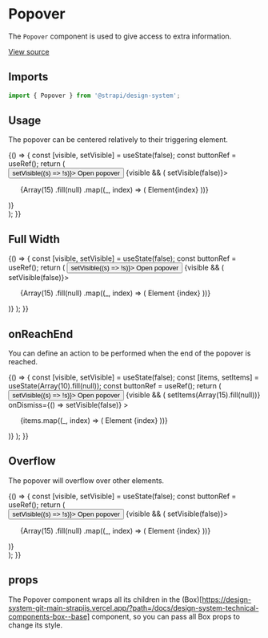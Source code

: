 

<Meta title="Design System/Components/Popover" component={Popover} />

# Popover

The `Popover` component is used to give access to extra information.

[View source](https://github.com/strapi/design-system/tree/main/packages/strapi-design-system/src/Popover)

## Imports

```js
import { Popover } from '@strapi/design-system';
```

## Usage

The popover can be centered relatively to their triggering element.

<Canvas>
  <Story name="centered">
    {() => {
      const [visible, setVisible] = useState(false);
      const buttonRef = useRef();
      return (
        <div style={{ marginLeft: '200px' }}>
          <button ref={buttonRef} onClick={() => setVisible((s) => !s)}>
            <Typography>Open popover</Typography>
          </button>
          {visible && (
            <Popover centered source={buttonRef} spacing={16} onDismiss={() => setVisible(false)}>
              <ul style={{ width: '200px' }}>
                {Array(15)
                  .fill(null)
                  .map((_, index) => (
                    <Box color="neutral800" key={index} padding={3} as="li">
                      Element{index}
                    </Box>
                  ))}
              </ul>
            </Popover>
          )}
        </div>
      );
    }}
  </Story>
</Canvas>

## Full Width

<Canvas>
  <Story name="full width">
    {() => {
      const [visible, setVisible] = useState(false);
      const buttonRef = useRef();
      return (
        <Box padding={10}>
          <button ref={buttonRef} onClick={() => setVisible((s) => !s)}>
            <Typography>Open popover</Typography>
          </button>
          {visible && (
            <Popover source={buttonRef} fullWidth spacing={16} onDismiss={() => setVisible(false)}>
              <ul style={{ width: '200px' }}>
                {Array(15)
                  .fill(null)
                  .map((_, index) => (
                    <Box color="neutral800" key={index} padding={3} as="li">
                      Element {index}
                    </Box>
                  ))}
              </ul>
            </Popover>
          )}
        </Box>
      );
    }}
  </Story>
</Canvas>

## onReachEnd

You can define an action to be performed when the end of the popover is reached.

<Canvas>
  <Story name="onReachEnd">
    {() => {
      const [visible, setVisible] = useState(false);
      const [items, setItems] = useState(Array(10).fill(null));
      const buttonRef = useRef();
      return (
        <Box padding={10}>
          <button id="popover1" ref={buttonRef} onClick={() => setVisible((s) => !s)}>
            <Typography>Open popover</Typography>
          </button>
          {visible && (
            <Popover
              source={buttonRef}
              spacing={16}
              id="on-reach-end"
              intersectionId="test-123"
              onReachEnd={() => setItems(Array(15).fill(null))}
              onDismiss={() => setVisible(false)}
            >
              <ul style={{ width: '200px' }} id="list" tabIndex={-1}>
                {items.map((_, index) => (
                  <Box color="neutral800" key={index} padding={3} as="li" id={`item-${index}`}>
                    Element {index}
                  </Box>
                ))}
              </ul>
            </Popover>
          )}
        </Box>
      );
    }}
  </Story>
</Canvas>

## Overflow

The popover will overflow over other elements.

<Canvas>
  <Story name="overflow-right">
    {() => {
      const [visible, setVisible] = useState(false);
      const buttonRef = useRef();
      return (
        <div style={{ height: '20vh' }}>
          <div style={{ position: 'absolute', bottom: 40, right: 20 }}>
            <div>
              <button ref={buttonRef} onClick={() => setVisible((s) => !s)}>
                <Typography>Open popover</Typography>
              </button>
              {visible && (
                <Popover centered source={buttonRef} spacing={16} onDismiss={() => setVisible(false)}>
                  <ul style={{ width: '200px' }}>
                    {Array(15)
                      .fill(null)
                      .map((_, index) => (
                        <Box color="neutral800" key={index} padding={3} as="li">
                          Element {index}
                        </Box>
                      ))}
                  </ul>
                </Popover>
              )}
            </div>
          </div>
        </div>
      );
    }}
  </Story>
</Canvas>

## props

The Popover component wraps all its children in the
(Box)[https://design-system-git-main-strapijs.vercel.app/?path=/docs/design-system-technical-components-box--base]
component, so you can pass all Box props to change its style.

<ArgsTable of={Popover} />
